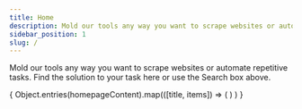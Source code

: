 ```yaml
---
title: Home
description: Mold our tools any way you want to scrape websites or automate repetitive tasks. Find the solution to your task here or use the Search box above.
sidebar_position: 1
slug: /
---
```


Mold our tools any way you want to scrape websites or automate repetitive tasks. Find the solution to your task here or use the Search box above.

<CardGrid>
    {
        Object.entries(homepageContent).map(([title, items]) => (
            <PlatformCard
                title={title}
                items={items}
            />)
        )
    }
</CardGrid>



<!-- The homepage menu card items are in the homepage_content.json file.
    
    Each item has its own JSON object, in which "cardItem" is the title and "href" is the link. If the link leads to outside the Apify Docs site, add the `"isExternalLink" : true` property. For local links, just use the article's path. E.g. `"/tutorials/apify-scrapers/web-scraper"`.
    
    In the title (cardItem), do not just give the article's name. Phrase the title in a way that answers a question or fulfills a goal the user might have.

    For example:
    {
        "cardItem": "How to run an actor",
        "href": "https://www.youtube.com/watch?v=BsidLZKdYWQ",
        "isExternalLink": true
    },

    Note:
    In JSON, all entries except booleans (true/false) and numbers need to be in double quote marks ("").

    Check the README for more information.
-->
